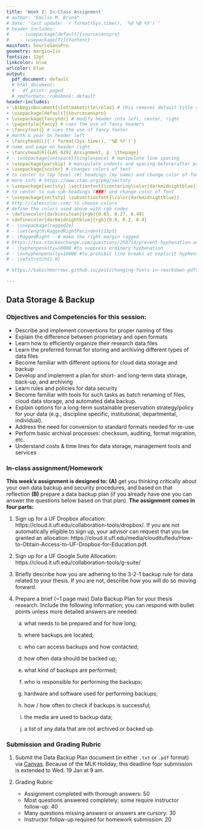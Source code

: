```yaml
---
title: 'Week 2: In-Class Assignment'
# author: "Emilio M. Bruna"
# date: "last update: `r format(Sys.time(), '%d %B %Y')`"
# header-includes:
#    - \usepackage[default]{sourcesanspro}
#    - \usepackage[T1]{fontenc}
mainfont: SourceSansPro
geometry: margin=1in
fontsize: 12pt
linkcolor: blue
urlcolor: blue
output:
  pdf_document: default
  # html_document:
  #   df_print: paged
  # rmdformats::robobook: default
header-includes:
- \AtBeginDocument{\let\maketitle\relax} # this removes default title section
- \usepackage[default]{sourcesanspro}
- \usepackage{fancyhdr} # modify header into left, center, right
- \pagestyle{fancy} # cues the use of fancy headers
- \fancyfoot{} # cues the use of fancy footer
# month & year on header left
- \fancyhead[L]{`r format(Sys.time(), '%B %Y')`} 
# name and page on header right
- \fancyhead[R]{LAS 6292 Assignment, p. \thepage} 
# - \usepackage{setspace}{singlespace} # manipulate line spacing 
- \usepackage{parskip} # manipulate indents and spacing before/after paragraphs 
- \usepackage{xcolor} # changes colors of text
# to center to top level (#) headings (my name) and change color of font
# more info # https://www.ctan.org/pkg/sectsty
- \usepackage{sectsty} \sectionfont{\centering\color{darkmidnightblue}}
# to center to sub-sub-headings (###) and change color of font
- \usepackage{sectsty} \subsectionfont{\color{darkmidnightblue}}
# http://latexcolor.com/ to choose colors
# define the colors used above with rgb codes
- \definecolor{darkcerulean}{rgb}{0.03, 0.27, 0.49}
- \definecolor{darkmidnightblue}{rgb}{0.0, 0.2, 0.4}
# - \usepackage{ragged2e}
# - \setlength\RaggedRightParindent{15pt}
# - \RaggedRight - # make the right margin ragged
# https://tex.stackexchange.com/questions/258714/prevent-hyphenation-across-lines-enforce-right-margin
# - \hyphenpenalty=10000 #to suppress ordinary hyphenation
# - \exhyphenpenalty=10000 #to prohibit line breaks at explicit hyphens.
# - \setstretch{1.0}

# https://babichmorrowc.github.io/post/changing-fonts-in-rmarkdown-pdfs/

---
```


<!-- Note: to rendr as pdf delete the \newline -->
<!-- # **LAS 6292 WEEK 2 ASSIGNMENT: Data Storage and Backup**  -->

## Data Storage & Backup


### Objectives and Competencies for this session:  

  * Describe and implement conventions for proper naming of files 
  * Explain the difference between proprietary and open formats
  * Learn how to efficiently organize their research data files
  * Learn the preferred format for storing and archiving different types of data files
  * Become familiar with different options for cloud data storage and backup 
  * Develop and implement a plan for short- and long-term data storage, back-up, and archiving
  * Learn rules and policies for data security 
  * Become familiar with tools for such tasks as batch renaming of files, cloud data storage, and automated data backup.
  * Explain options for a long-term sustainable preservation strategy/policy for your data (e.g., discipline specific, institutional, departmental, individual).
  * Address the need for conversion to standard formats needed for re-use
  * Perform basic archival processes: checksum, auditing, format migration, etc.
  * Understand costs & time lines for data storage, management tools and services


### In-class assignment/Homework

**This week’s assignment is designed to:** **(A)** get you thinking critically about your own data backup and security procedures, and based on that reflection **(B)** prepare a data backup plan (if you already have one you can answer the questions below based on that plan).  **The assignment comes in four parts:**   

1. Sign up for a UF Dropbox allocation: https://cloud.it.ufl.edu/collaboration-tools/dropbox/. If you are not automatically eligible to sign up, your advisor can request that you be granted an allocation: https://cloud.it.ufl.edu/media/clouditufledu/How-to-Obtain-Access-to-UF-Dropbox-for-Education.pdf. 

2. Sign up for a UF Google Suite Allocation: https://cloud.it.ufl.edu/collaboration-tools/g-suite/   

3. Briefly describe how you are adhering to the 3-2-1 backup rule for data related to your thesis. If you are not, describe how you will do so moving forward.  

4.	Prepare a brief (~1 page max) Data Backup Plan for your thesis research. Include the following information; you can respond with bullet points unless more detailed answers are needed:   

    a.	what needs to be prepared and for how long;
  
    b.	where backups are located;  
    
    c.	who can access backups and how contacted;  
  
    d.	how often data should be backed up;  
    
    e.	what kind of backups are performed;  
  
    f.	who is responsible for performing the backups;  
  
    g.	hardware and software used for performing backups;  
  
    h.	how / how often to check if backups is successful;  
  
    i.	the media are used to backup data;  
  
    j.	a list of any data that are not archived or backed up.
  

### Submission and Grading Rubric

1) Submit the Data Backup Plan document (in either `.txt` or `.pdf` format) via [Canvas](https://elearning.ufl.edu/).  Because of the MLK Holiday, this deadline fopr submission is extended to Wed. 19 Jan at 9 am.

2) Grading Rubric 
    * Assignment completed with thorough answers: 50
    * Most questions answered completely; some require instructor follow-up: 40
    * Many questions missing answers or answers are cursory: 30
    * Instructor follow-up required for homework submission: 20
